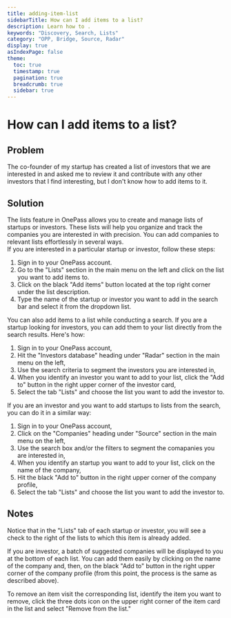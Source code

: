 ```yaml
---
title: adding-item-list
sidebarTitle: How can I add items to a list?
description: Learn how to .
keywords: "Discovery, Search, Lists"
category: "OPP, Bridge, Source, Radar"
display: true
asIndexPage: false
theme: 
  toc: true
  timestamp: true
  pagination: true
  breadcrumb: true
  sidebar: true
---
```


# How can I add items to a list?  

## Problem  

The co-founder of my startup has created a list of investors that we are interested in and asked me to review it and contribute with any other investors that I find interesting, but I don't know how to add items to it.  

## Solution

The lists feature in OnePass allows you to create and manage lists of startups or investors. These lists will help you organize and track the companies you are interested in with precision. You can add companies to relevant lists effortlessly in several ways.  
If you are interested in a particular startup or investor, follow these steps:

1. Sign in to your OnePass account.
2. Go to the "Lists" section in the main menu on the left and click on the list you want to add items to.
3. Click on the black "Add items" button located at the top right corner under the list description.
4. Type the name of the startup or investor you want to add in the search bar and select it from the dropdown list.  

You can also add items to a list while conducting a search. If you are a startup looking for investors, you can add them to your list directly from the search results. Here's how:  

1. Sign in to your OnePass account,  
2. Hit the "Investors database" heading under "Radar" section in the main menu on the left,  
3. Use the search criteria to segment the investors you are interested in,  
4. When you identify an investor you want to add to your list, click the "Add to" button in the right upper corner of the investor card,  
5. Select the tab "Lists" and choose the list you want to add the investor to.  

If you are an investor and you want to add startups to lists from the search, you can do it in a similar way:  

1. Sign in to your OnePass account,  
2. Click on the "Companies" heading under "Source" section in the main menu on the left,  
3. Use the search box and/or the filters to segment the comapanies you are interested in,  
4. When you identify an startup you want to add to your list, click on the name of the company,
5. Hit the black "Add to" button in the right upper corner of the company profile,  
6. Select the tab "Lists" and choose the list you want to add the investor to.  

## Notes

Notice that in the "Lists" tab of each startup or investor, you will see a check to the right of the lists to which this item is already added.

If you are investor, a batch of suggested companies will be displayed to you at the bottom of each list. You can add them easily by clicking on the name of the company and, then, on the black "Add to" button in the right upper corner of the company profile (from this point, the process is the same as described above).  

To remove an item visit the corresponding list, identify the item you want to remove, click the three dots icon on the upper right corner of the item card in the list and select "Remove from the list."  
